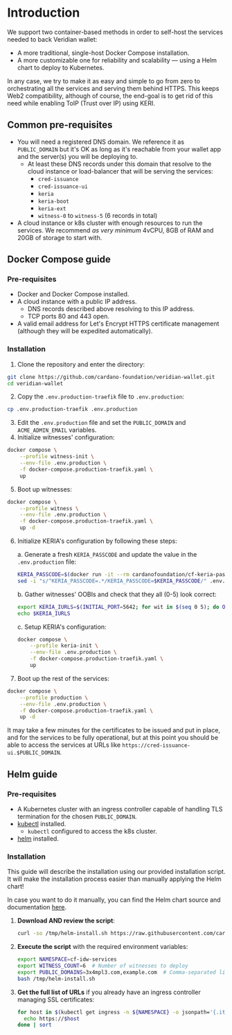 # Introduction

We support two container-based methods in order to self-host the services needed to back Veridian wallet:
- A more traditional, single-host Docker Compose installation.
- A more customizable one for reliability and scalability — using a Helm chart to deploy to Kubernetes.

In any case, we try to make it as easy and simple to go from zero to orchestrating all the services and serving them behind HTTPS.
This keeps Web2 compatibility, although of course, the end-goal is to get rid of this need while enabling ToIP (Trust over IP) using KERI. 

## Common pre-requisites

- You will need a registered DNS domain. We reference it as `PUBLIC_DOMAIN` but it's OK as long as it's reachable from your wallet app and the server(s) you will be deploying to.
  - At least these DNS records under this domain that resolve to the cloud instance or load-balancer that will be serving the services:
    - `cred-issuance`
    - `cred-issuance-ui`
    - `keria`
    - `keria-boot`
    - `keria-ext`
    - `witness-0` to `witness-5` (6 records in total)
- A cloud instance or k8s cluster with enough resources to run the services. We recommend _as very minimum_ 4vCPU, 8GB of RAM and 20GB of storage to start with.

## Docker Compose guide

### Pre-requisites

- Docker and Docker Compose installed.
- A cloud instance with a public IP address.
  - DNS records described above resolving to this IP address.
  - TCP ports 80 and 443 open.
- A valid email address for Let's Encrypt HTTPS certificate management (although they will be expedited automatically).

### Installation

1. Clone the repository and enter the directory:
```bash
git clone https://github.com/cardano-foundation/veridian-wallet.git
cd veridian-wallet
```
2. Copy the `.env.production-traefik` file to `.env.production`:
```bash
cp .env.production-traefik .env.production
```
3. Edit the `.env.production` file and set the `PUBLIC_DOMAIN` and `ACME_ADMIN_EMAIL` variables.
4. Initialize witnesses' configuration:
```bash
docker compose \
    --profile witness-init \
    --env-file .env.production \
    -f docker-compose.production-traefik.yaml \
    up
```
5. Boot up witnesses:
```bash
docker compose \
    --profile witness \
    --env-file .env.production \
    -f docker-compose.production-traefik.yaml \
    up -d
```
6. Initialize KERIA's configuration by following these steps:

    a. Generate a fresh `KERIA_PASSCODE` and update the value in the `.env.production` file:
    ```bash
    KERIA_PASSCODE=$(docker run -it --rm cardanofoundation/cf-keria-passcode-gen)
    sed -i "s/^KERIA_PASSCODE=.*/KERIA_PASSCODE=$KERIA_PASSCODE/" .env.production
    ```

    b. Gather witnesses' OOBIs and check that they all (0-5) look correct:
    ```bash
    export KERIA_IURLS=$(INITIAL_PORT=5642; for wit in $(seq 0 5); do OOBI=$(docker compose -f docker-compose.production-traefik.yaml logs witness-$wit 2>/dev/null | grep Witness.wit | awk '{print $NF}'); echo http://witness-$wit:$(( INITIAL_PORT + wit ))/oobi/${OOBI}/controller?role=witness; done | xargs echo)
    echo $KERIA_IURLS
    ```

    c. Setup KERIA's configuration:
    ```bash
    docker compose \
        --profile keria-init \
        --env-file .env.production \
        -f docker-compose.production-traefik.yaml \
        up
    ```
7. Boot up the rest of the services:
```bash
docker compose \
    --profile production \
    --env-file .env.production \
    -f docker-compose.production-traefik.yaml \
    up -d
```

It may take a few minutes for the certificates to be issued and put in place, and for the services to be fully operational, but at this point you should be able to access the services at URLs like `https://cred-issuance-ui.$PUBLIC_DOMAIN`. 


## Helm guide

### Pre-requisites

- A Kubernetes cluster with an ingress controller capable of handling TLS termination for the chosen `PUBLIC_DOMAIN`.
- [kubectl](https://kubernetes.io/docs/tasks/tools/#kubectl) installed.
  - `kubectl` configured to access the k8s cluster.
- [helm](https://helm.sh) installed.

### Installation

This guide will describe the installation using our provided installation script.
It will make the installation process easier than manually applying the Helm chart!

In case you want to do it manually, you can find the Helm chart source and documentation [here](https://github.com/cardano-foundation/cf-helm-charts/tree/main/charts/cf-idw).

1. **Download AND review the script**:
   ```sh
   curl -so /tmp/helm-install.sh https://raw.githubusercontent.com/cardano-foundation/cf-helm-charts/refs/heads/main/charts/cf-idw/helm-install.sh
   ```

2. **Execute the script** with the required environment variables:
   ```sh
   export NAMESPACE=cf-idw-services
   export WITNESS_COUNT=6  # Number of witnesses to deploy
   export PUBLIC_DOMAINS=3x4mpl3.com,example.com  # Comma-separated list of public domains where the deployment will be served from
   bash /tmp/helm-install.sh
   ```

3. **Get the full list of URLs** if you already have an ingress controller managing SSL certificates:
   ```sh
   for host in $(kubectl get ingress -n ${NAMESPACE} -o jsonpath='{.items[*].spec.rules[*].host}'); do
     echo https://$host
   done | sort
   ```
